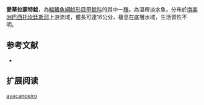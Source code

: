 {{Speciesbox
| name = 愛華拉蒙特鯰
| image = 
| image_width = 250px
| image_caption = 
| status = NE
| status_system = IUCN3.1
| genus = Lamontichthys
| species = avacanoeiro
| authority = [[de_Carvalho_Paixão_&_Toledo-Piza|de Carvalho Paixão & Toledo-Piza]], 2009
| synonyms = 
}}

'''愛華拉蒙特鯰'''，為[[輻鰭魚綱|輻鰭魚綱]][[鯰形目|鯰形目]][[甲鯰科|甲鯰科]]的其中一[[種|種]]，為溫帶淡水魚，分布於[[南美洲|南美洲]][[巴西|巴西]][[托坎廷斯河|托坎廷斯河]]上游流域，體長可達16公分，棲息在底層水域，生活習性不明。
==参考文献==
*{{FishBase_species|genus=Lamontichthys|species=avacanoeiro|year=2014|month=11}}

== 扩展阅读 ==
{{refbegin}}
{{wikispecies-inline|Lamontichthys avacanoeiro|愛華拉蒙特鯰}}
{{refend}}
{{Taxonbar|from=Q6430932}}

[[Category:拉蒙特鯰屬|avacanoeiro]]
